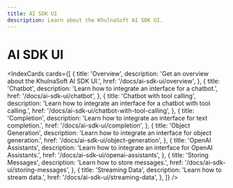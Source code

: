 ```yaml
---
title: AI SDK UI
description: Learn about the KhulnaSoft AI SDK UI.
---
```


# AI SDK UI

<IndexCards
  cards={[
    {
      title: 'Overview',
      description: 'Get an overview about the KhulnaSoft AI SDK UI.',
      href: '/docs/ai-sdk-ui/overview',
    },
    {
      title: 'Chatbot',
      description: 'Learn how to integrate an interface for a chatbot.',
      href: '/docs/ai-sdk-ui/chatbot',
    },
    {
      title: 'Chatbot with tool calling',
      description:
        'Learn how to integrate an interface for a chatbot with tool calling.',
      href: '/docs/ai-sdk-ui/chatbot-with-tool-calling',
    },
    {
      title: 'Completion',
      description: 'Learn how to integrate an interface for text completion.',
      href: '/docs/ai-sdk-ui/completion',
    },
    {
      title: 'Object Generation',
      description: 'Learn how to integrate an interface for object generation.',
      href: '/docs/ai-sdk-ui/object-generation',
    },
    {
      title: 'OpenAI Assistants',
      description: 'Learn how to integrate an interface for OpenAI Assistants.',
      href: '/docs/ai-sdk-ui/openai-assistants',
    },
    {
      title: 'Storing Messages',
      description: 'Learn how to store messages.',
      href: '/docs/ai-sdk-ui/storing-messages',
    },
    {
      title: 'Streaming Data',
      description: 'Learn how to stream data.',
      href: '/docs/ai-sdk-ui/streaming-data',
    },
  ]}
/>
